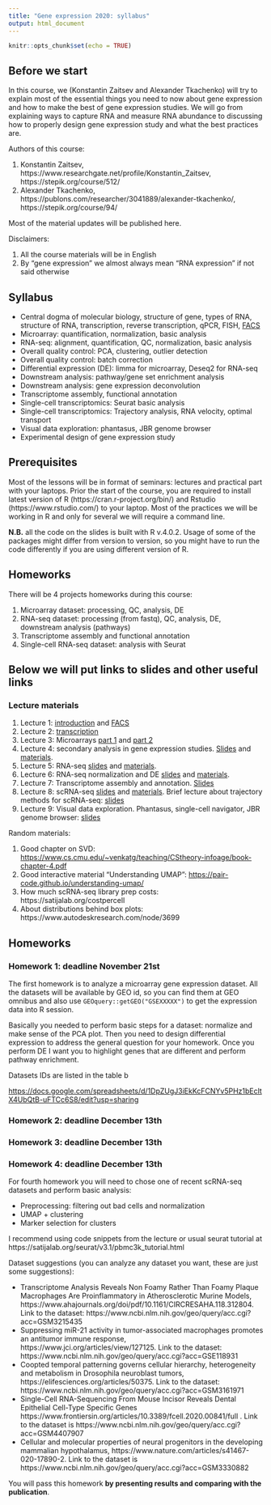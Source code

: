 ```yaml
---
title: "Gene expression 2020: syllabus"
output: html_document
---
```


```r
knitr::opts_chunk$set(echo = TRUE)
```

## Before we start

In this course, we (Konstantin Zaitsev and Alexander Tkachenko) will try to explain most of the essential things you need to now about gene expression and how to make the best of gene expression studies. We will go from explaining ways to capture RNA and measure RNA abundance to discussing how to properly design gene expression study and what the best practices are.

Authors of this course:

1. Konstantin Zaitsev, https://www.researchgate.net/profile/Konstantin_Zaitsev, https://stepik.org/course/512/
2. Alexander Tkachenko, https://publons.com/researcher/3041889/alexander-tkachenko/, https://stepik.org/course/94/


Most of the material updates will be published here.

Disclaimers:

1. All the course materials will be in English
2. By "gene expression" we almost always mean "RNA expression" if not said otherwise

## Syllabus

+ Central dogma of molecular biology, structure of gene, types of RNA, structure of RNA, transcription, reverse transcription, qPCR, FISH, <a href="https://konsolerr.github.io/gene_expression_2019/facs" target="_blank">FACS</a>
+ Microarray: quantification, normalization, basic analysis
+ RNA-seq: alignment, quantification, QC, normalization, basic analysis
+ Overall quality control: PCA, clustering, outlier detection
+ Overall quality control: batch correction
+ Differential expression (DE): limma for microarray, Deseq2 for RNA-seq
+ Downstream analysis: pathway/gene set enrichment analysis
+ Downstream analysis: gene expression deconvolution
+ Transcriptome assembly, functional annotation
+ Single-cell transcriptomics: Seurat basic analysis
+ Single-cell transcriptomics: Trajectory analysis, RNA velocity, optimal transport
+ Visual data exploration: phantasus, JBR genome browser
+ Experimental design of gene expression study

## Prerequisites

Most of the lessons will be in format of seminars: lectures and practical part with your laptops. Prior the start of the course, you are required to install latest version of R (https://cran.r-project.org/bin/) and Rstudio (https://www.rstudio.com/) to your laptop. Most of the practices we will be working in R and only for several we will require a command line.

**N.B.** all the code on the slides is built with R v.4.0.2. Usage of some of the packages might differ from version to version, so you might have to run the code differently if you are using different version of R.

## Homeworks 

There will be 4 projects homeworks during this course:

1. Microarray dataset: processing, QC, analysis, DE
2. RNA-seq dataset: processing (from fastq), QC, analysis, DE, downstream analysis (pathways)
3. Transcriptome assembly and functional annotation
4. Single-cell RNA-seq dataset: analysis with Seurat


## Below we will put links to slides and other useful links

### Lecture materials

1. Lecture 1: <a href="https://konsolerr.github.io/gene_expression_2020/intro" target="_blank">introduction</a> and <a href="https://konsolerr.github.io/gene_expression_2020/facs" target="_blank">FACS</a>
2. Lecture 2: <a href="https://konsolerr.github.io/gene_expression_2020/transcription/Transcription.pdf" target="_blank">transcription</a>
3. Lecture 3: Microarrays <a href="https://konsolerr.github.io/gene_expression_2020/microarray/microarray.html" target="_blank">part 1</a> and <a href="https://konsolerr.github.io/gene_expression_2020/microarray/microarray2.html" target="_blank">part 2</a>
4. Lecture 4: secondary analysis in gene expression studies. <a href="https://konsolerr.github.io/gene_expression_2020/secondary_analysis/" target="_blank">Slides</a> and <a href="https://konsolerr.github.io/gene_expression_2020/secondary_analysis/secondary_analysis_materials.zip" target="_blank">materials</a>.
5. Lecture 5: RNA-seq <a href="https://konsolerr.github.io/gene_expression_2020/rna-seq" target="_blank">slides</a> and <a href="https://konsolerr.github.io/gene_expression_2020/rna-seq/rna_seq_materials.zip" target="_blank">materials</a>.
6. Lecture 6: RNA-seq normalization and DE <a href="https://konsolerr.github.io/gene_expression_2020/normalization/normalization" target="_blank">slides</a> and <a href="https://konsolerr.github.io/gene_expression_2020/normalization/normalization_materials.zip" target="_blank">materials</a>.
7. Lecture 7: Transcriptome assembly and annotation. <a href="https://konsolerr.github.io/gene_expression_2020/assembly/transcriptome_assembly.pdf" target="_blank">Slides</a>
8. Lecture 8: scRNA-seq <a href="https://konsolerr.github.io/gene_expression_2020/scRNA-seq" target="_blank">slides</a> and <a href="https://konsolerr.github.io/gene_expression_2020/scRNA-seq/materials.zip" target="_blank">materials</a>. Brief lecture about trajectory methods for scRNA-seq: <a href="https://konsolerr.github.io/gene_expression_2019/scRNA-seq/trajectory.pdf" target="_blank">slides</a>
9. Lecture 9: Visual data exploration. Phantasus, single-cell navigator, JBR genome browser: <a href="https://konsolerr.github.io/gene_expression_2020/visual_analysis_expression.pdf" target="_blank">slides</a>

Random materials:

1. Good chapter on SVD: <a href="https://www.cs.cmu.edu/~venkatg/teaching/CStheory-infoage/book-chapter-4.pdf" target="_blank">https://www.cs.cmu.edu/~venkatg/teaching/CStheory-infoage/book-chapter-4.pdf</a>
2. Good interactive material "Understanding UMAP": <a href="https://pair-code.github.io/understanding-umap/" target="_blank">https://pair-code.github.io/understanding-umap/</a>
3. How much scRNA-seq library prep costs: https://satijalab.org/costpercell
4. About distributions behind box plots: https://www.autodeskresearch.com/node/3699


## Homeworks

### Homework 1: deadline November 21st

The first homework is to analyze a microarray gene expression dataset. All the datasets will be available by GEO id, so you can find them at GEO omnibus and also use `GEOquery::getGEO("GSEXXXXX")` to get the expression data into R session.

Basically you needed to perform basic steps for a dataset: normalize and make sense of the PCA plot. Then you need to design differential expression to address the general question for your homework. Once you perform DE I want you to highlight genes that are different and perform pathway enrichment.

Datasets IDs are listed in the table b

<a href="https://docs.google.com/spreadsheets/d/1DpZUgJ3iEkKcFCNYv5PHz1bEcltX4UbQtB-uFTCc6S8/edit?usp=sharing" target="_blank">https://docs.google.com/spreadsheets/d/1DpZUgJ3iEkKcFCNYv5PHz1bEcltX4UbQtB-uFTCc6S8/edit?usp=sharing</a>

### Homework 2: deadline December 13th
### Homework 3: deadline December 13th

### Homework 4: deadline December 13th

For fourth homework you will need to chose one of recent scRNA-seq datasets and perform basic analysis:

* Preprocessing: filtering out bad cells and normalization
* UMAP + clustering
* Marker selection for clusters

I recommend using code snippets from the lecture or usual seurat tutorial at https://satijalab.org/seurat/v3.1/pbmc3k_tutorial.html


Dataset suggestions (you can analyze any dataset you want, these are just some suggestions):


* Transcriptome Analysis Reveals Non Foamy Rather Than Foamy Plaque Macrophages Are Proinflammatory in Atherosclerotic Murine Models, https://www.ahajournals.org/doi/pdf/10.1161/CIRCRESAHA.118.312804. Link to the dataset: https://www.ncbi.nlm.nih.gov/geo/query/acc.cgi?acc=GSM3215435
* Suppressing miR-21 activity in tumor-associated macrophages promotes an antitumor immune response, https://www.jci.org/articles/view/127125. Link to the dataset: https://www.ncbi.nlm.nih.gov/geo/query/acc.cgi?acc=GSE118931
* Coopted temporal patterning governs cellular hierarchy, heterogeneity and metabolism in Drosophila neuroblast tumors, https://elifesciences.org/articles/50375. Link to the dataset: https://www.ncbi.nlm.nih.gov/geo/query/acc.cgi?acc=GSM3161971 
* Single-Cell RNA-Sequencing From Mouse Incisor Reveals Dental Epithelial Cell-Type Specific Genes https://www.frontiersin.org/articles/10.3389/fcell.2020.00841/full . Link to the dataset is  https://www.ncbi.nlm.nih.gov/geo/query/acc.cgi?acc=GSM4407907 
* Cellular and molecular properties of neural progenitors in the developing mammalian hypothalamus, https://www.nature.com/articles/s41467-020-17890-2. Link to the dataset is https://www.ncbi.nlm.nih.gov/geo/query/acc.cgi?acc=GSM3330882 

You will pass this homework **by presenting results and comparing with the publication**.


